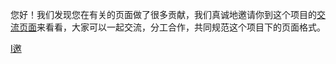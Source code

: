 您好！我们发现您在有关[[Wikipedia:{{{1}}}专题|{{{1}}}]]的页面做了很多贡献，我们真诚地邀请你到这个项目的[[Wikipedia:{{{1}}}专题|交流页面]]来看看，大家可以一起交流，分工合作，共同规范这个项目下的页面格式。
<noinclude>[[Category:用戶對話頁模板|I邀]]</noinclude>